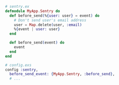 ```elixir
# sentry.ex
defmodule MyApp.Sentry do
  def before_send(%{user: user} = event) do
    # Don't send user's email address
    user = Map.delete(user, :email)
    %{event | user: user}
  end

  def before_send(event) do
    event
  end
end

# config.exs
config :sentry,
  before_send_event: {MyApp.Sentry, :before_send},
  # ...
```
